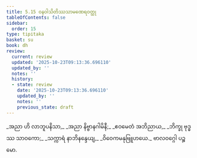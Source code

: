 ```yaml
---
title: 5.15 ဝနဝါသိတိဿသာမဏေရဝတ္ထု
tableOfContents: false
sidebar:
  order: 15
type: tipitaka
basket: su
book: dh
review:
  current: review
  updated: '2025-10-23T09:13:36.696110'
  updated_by: ''
  notes: ''
  history:
  - state: review
    date: '2025-10-23T09:13:36.696110'
    updated_by: ''
    notes: ''
    previous_state: draft
---
```



<ReviewStatus review={frontmatter.review} showDetails={true} />

<HypothesisAnnotation frontmatter={frontmatter} />

<DynamicBreadcrumb />

<Division number="75" book="dh" e="ch" v="18" p="24">

<Paragraph number="80" type="verses" book="dh">
_အညာ ဟိ လာဘူပနိသာ,_  
_အညာ နိဗ္ဗာနဂါမိနီ;_  
_ဧဝမေတံ အဘိညာယ,_  
_ဘိက္ခု ဗုဒ္ဓဿ သာဝကော;_  
_သက္ကာရံ နာဘိနန္ဒေယျ,_  
_ဝိဝေကမနုဗြူဟယေ._  


</Paragraph>
</Division>

<Paragraph number="81" type="center" book="dh">
ဗာလဝဂ္ဂေါ ပဉ္စမော.
</Paragraph>